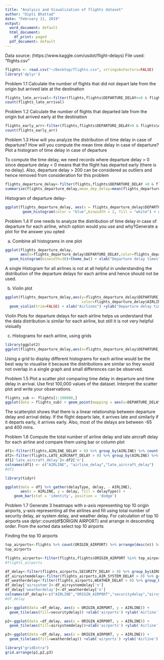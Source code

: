 ---
title: "Analysis and Visualization of flights dataset"
author: "Dipti Bhattad"
date: "February 11, 2019"
output:
  word_document: default
  html_document:
    df_print: paged
  pdf_document: default
---
Data source: (https://www.kaggle.com/usdot/flight-delays)
File used: "flights.csv"

```{r}
flights <- read.csv("~/Desktop/flights.csv", stringsAsFactors=FALSE)
library('dplyr')
```


Problem 1.1
Calculate the number of flights that did not depart late from the origin but arrived late at the destination
```{r}
flights_late_arrival<-filter(flights,flights$DEPARTURE_DELAY<=0 & flights$ARRIVAL_DELAY>0)
count(flights_late_arrival)
```


Problem 1.2
Calculate the number of flights that departed late from the origin but arrived early at the destination
```{r}
flights_early_arr<-filter(flights,flights$DEPARTURE_DELAY>0 & flights$ARRIVAL_DELAY<0)
count(flights_early_arr)
```


Problem 1.3
How will you analyze the distribution of time delay in case of departure? How will you compute the mean time delay in case of departure? Plot a histogram of time delay in case of departure

To compute the time delay, we need records where departure delay > 0 since departure delay < 0 means that the flight has departed early (there is no delay). Also, departure delay > 200 can be considered as outliers and hence removed from consideration for this problem

```{r}
flights_departure_delay<-filter(flights,flights$DEPARTURE_DELAY >0 & flights$DEPARTURE_DELAY <=200)
summarize(flights_departure_delay,mean_dep_delay=mean(flights_departure_delay$DEPARTURE_DELAY))
```

Histogram of departure delay-
```{r}
ggplot(flights_departure_delay, aes(x = flights_departure_delay$DEPARTURE_DELAY)) +
        geom_histogram(color = "blue",binwidth = 2, fill = "white") + xlab("Departure Delay in Minutes") + ggtitle("Histogram of Departure Delay") + theme_bw()
```


Problem 1.4
If one needs to analyze the distribution of time delay in case of departure for each airline, which option would you use and why?Generate a plot for the answer you opted

a) Combine all histograms in one plot 

```{r}
ggplot(flights_departure_delay,
       aes(x=flights_departure_delay$DEPARTURE_DELAY,color=flights_departure_delay$AIRLINE,fill=flights_departure_delay$AIRLINE))+
  geom_histogram(binwidth=30)+theme_bw() + xlab("Departure delay times") + ggtitle("Histogram")
```
A single Histogram for all airlines is not at all helpful in understanding the distribution of the departure delays for each airline and hence should not be used.


b) Violin plot
```{r}
ggplot(flights_departure_delay,aes(y=flights_departure_delay$DEPARTURE_DELAY,x=flights_departure_delay$AIRLINE,
                                   color=flights_departure_delay$AIRLINE))+
  geom_violin(trim=FALSE) + xlab("Airlines") +ylab("Departure delay times")+ ggtitle('Violin plot')
```
Violin Plots for departure delays for each airline helps us understand that the data distribution is similar for each airline, but still it is not very helpful visiually


c) Histograms for each airline, using grids
```{r}
library(ggplot2)
ggplot(flights_departure_delay,aes(x=flights_departure_delay$DEPARTURE_DELAY)) + facet_wrap(flights_departure_delay$AIRLINE~., nrow = 3) + geom_histogram(binwidth = 20) + ggtitle("Grid Plot") + xlab("Departure Delays")
```
Using a grid to display different histograms for each airline would be the best way to visualise it because the distributions are similar
so they would not overlap in a single graph and small differences can be observed.


Problem 1.5
Plot a scatter plot comparing time delay in departure and time delay in arrival. Use first 100,000 values of the dataset. Interpret the scatter plot and write your observations.

```{r}
flights_sub <- flights[1:100000,]
ggplot(data = flights_sub) + geom_point(mapping = aes(x=DEPARTURE_DELAY, y=ARRIVAL_DELAY), size = 0.5) + scale_x_continuous(breaks = seq(-65,1500,200)) + scale_y_continuous(breaks = seq(-65,1500,200)) + ggtitle("Scatterplot of Arrival delay v/s Departure delay")
```
The scatterplot shows that there is a linear relationship between departure delay and arrival delay. If the flight departs late, it arrives late and similarly if it departs early, it arrives early. Also, most of the delays are between -65 and 400 mins.


Problem 1.6
Compute the total number of airline delay and late aircraft delay for each airline and compare them using bar or column plot

```{r}
df1<-filter(flights,AIRLINE_DELAY > 0) %>% group_by(AIRLINE) %>% count()
df2<-filter(flights,LATE_AIRCRAFT_DELAY > 0) %>% group_by(AIRLINE) %>% count()
df1['late_aircraft_delay']<-df2['n']
colnames(df1) <- c("AIRLINE", "airline_delay","late_aircraft_delay")
#df1
```


```{r}
library(tidyr)

ggplot(data = df1 %>% gather(delayType, delay, - AIRLINE), 
       aes(x = AIRLINE, y = delay, fill = delayType)) + 
    geom_bar(stat = 'identity', position = 'dodge')
```


Problem 1.7
Generate 3 heatmaps with x-axis representing top 10 origin airports, y-axis representing all the airlines and fill using total number of security delay, air system delay, and weather delay. For calculation of top 10 airports use dplyr::count(df$ORIGIN AIRPORT) and arrange in descending order. From the sorted data select top 10 airports

Finding the top 10 airports
```{r}
top_airports<-flights %>% count(ORIGIN_AIRPORT) %>% arrange(desc(n)) %>% top_n(10)
top_airports
```

```{r}
flights_airports<-filter(flights,flights$ORIGIN_AIRPORT %in% top_airports$ORIGIN_AIRPORT)
#flights_airports
```

```{r}
df_delay<-filter(flights_airports,SECURITY_DELAY > 0) %>% group_by(AIRLINE,ORIGIN_AIRPORT) %>% count()
df_airsystemdelay<-filter(flights_airports,AIR_SYSTEM_DELAY > 0) %>% group_by(AIRLINE,ORIGIN_AIRPORT) %>% count()
df_weatherdelay<-filter(flights_airports,WEATHER_DELAY > 0) %>% group_by(AIRLINE,ORIGIN_AIRPORT) %>% count()
df_delay['airsystem']<-df_airsystemdelay['n']
df_delay['weatherdelay']<-df_weatherdelay['n']
colnames(df_delay)<-c("AIRLINE","ORIGIN_AIRPORT","securitydelay","airsystemdelay","weatherdelay")
#df_delay
```

```{r}
p1<-ggplot(data =df_delay, aes(x = ORIGIN_AIRPORT, y = AIRLINE)) +
  geom_tile(aes(fill=securitydelay)) +xlab('airports') +ylab('Airline')

p2<-ggplot(data =df_delay, aes(x = ORIGIN_AIRPORT, y = AIRLINE)) +
  geom_tile(aes(fill=airsystemdelay))+xlab('airports') +ylab('Airline')

p3<-ggplot(data =df_delay, aes(x = ORIGIN_AIRPORT, y = AIRLINE)) +
  geom_tile(aes(fill=weatherdelay)) +xlab('airports') +ylab('Airline')

library("gridExtra")
grid.arrange(p1,p2,p3)
```


